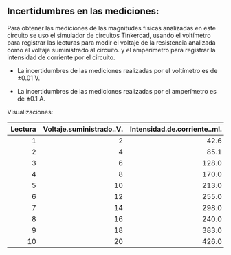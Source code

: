 ## Incertidumbres en las mediciones:

Para obtener las mediciones de las magnitudes físicas analizadas en este circuito se uso el simulador de circuitos Tinkercad, usando el voltímetro para registrar las lecturas para medir el voltaje de la resistencia analizada como el voltaje suministrado al circuito. y el amperímetro para registrar la intensidad de corriente por el circuito.

-   La incertidumbres de las mediciones realizadas por el voltímetro es de $\pm 0.01$ V.

-   La incertidumbres de las mediciones realizadas por el amperímetro es de $\pm 0.1$ A.

Visualizaciones:

| Lectura | Voltaje.suministrado..V. | Intensidad.de.corriente..mI. | Voltaje.de.la.resistencia..V. |
|-----------------:|-----------------:|-----------------:|-----------------:|
|       1 |                        2 |                         42.6 |                             2 |
|       2 |                        4 |                         85.1 |                             4 |
|       3 |                        6 |                        128.0 |                             6 |
|       4 |                        8 |                        170.0 |                             8 |
|       5 |                       10 |                        213.0 |                            10 |
|       6 |                       12 |                        255.0 |                            12 |
|       7 |                       14 |                        298.0 |                            14 |
|       8 |                       16 |                        240.0 |                            16 |
|       9 |                       18 |                        383.0 |                            18 |
|      10 |                       20 |                        426.0 |                            20 |
